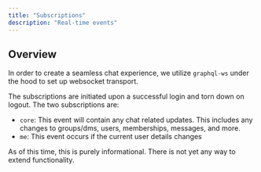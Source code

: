```yaml
---
title: "Subscriptions"
description: "Real-time events"
---
```


## Overview

In order to create a seamless chat experience, we utilize `graphql-ws` under the hood to
set up websocket transport.

The subscriptions are initiated upon a successful login and torn down on logout.
The two subscriptions are:

- `core`: This event will contain any chat related updates. This includes any changes to groups/dms,
  users, memberships, messages, and more.
- `me`: This event occurs if the current user details changes

<Note>
  As of this time, this is purely informational. There is not yet any way to
  extend functionality.
</Note>
